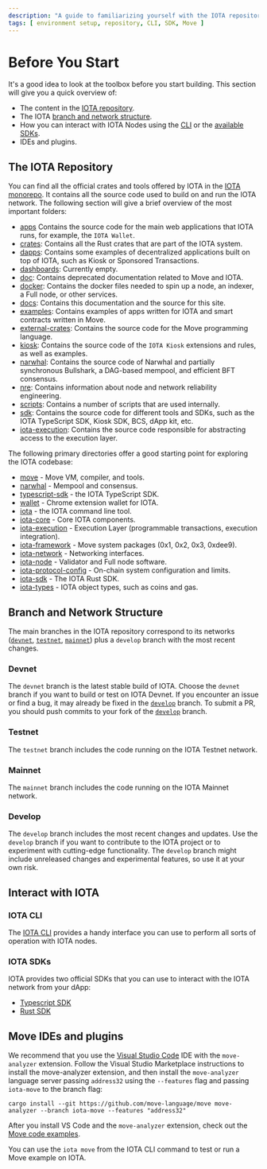 ```yaml
---
description: "A guide to familiarizing yourself with the IOTA repository, branch and network structure, SDKs, CLI, and recommended IDEs and plugins."
tags: [ environment setup, repository, CLI, SDK, Move ]
---
```


# Before You Start

It's a good idea to look at the toolbox before you start building. This section will give you a quick overview
of:

* The content in the [IOTA repository](#the-iota-repository).
* The IOTA [branch and network structure](#branch-and-network-structure).
* How you can interact with IOTA Nodes using the [CLI](#iota-cli) or the [available SDKs](#iota-sdks).
* IDEs and plugins.

## The IOTA Repository

You can find all the official crates and tools offered by IOTA in
the [IOTA monorepo](https://github.com/iotaledger/iota/).
It contains all the source code used to build on and run the IOTA network. The following section will give a brief
overview of the most important folders:

- [apps](https://github.com/iotaledger/iota/tree/develop/apps) Contains the source code for the main web applications
  that
  IOTA runs, for example, the `IOTA Wallet`.
- [crates](https://github.com/iotaledger/iota/tree/develop/crates): Contains all the Rust crates that are part of the
  IOTA
  system.
- [dapps](https://github.com/iotaledger/iota/tree/develop/dapps): Contains some examples of decentralized applications
  built on top of IOTA, such as Kiosk or Sponsored Transactions.
- [dashboards](https://github.com/iotaledger/iota/tree/develop/dashboards): Currently empty.
- [doc](https://github.com/iotaledger/iota/tree/develop/doc): Contains deprecated documentation related to Move and
  IOTA.
- [docker](https://github.com/iotaledger/iota/tree/develop/docker): Contains the docker files needed to spin up a node,
  an
  indexer, a Full node, or other services.
- [docs](https://github.com/iotaledger/iota/tree/develop/docs): Contains this documentation and the source for this
  site.
- [examples](https://github.com/iotaledger/iota/tree/develop/examples): Contains examples of apps written for IOTA and
  smart contracts written in Move.
- [external-crates](https://github.com/iotaledger/iota/tree/develop/external-crates): Contains the source code for the
  Move
  programming language.
- [kiosk](https://github.com/iotaledger/iota/tree/develop/kiosk): Contains the source code of the `IOTA Kiosk`
  extensions and rules, as well as examples.
- [narwhal](https://github.com/iotaledger/iota/tree/develop/narwhal): Contains the source code of Narwhal and partially
  synchronous Bullshark, a DAG-based mempool, and efficient BFT consensus.
- [nre](https://github.com/iotaledger/iota/tree/develop/nre): Contains information about node and network reliability
  engineering.
- [scripts](https://github.com/iotaledger/iota/tree/develop/scripts): Contains a number of scripts that are used
  internally.
- [sdk](https://github.com/iotaledger/iota/tree/develop/sdk): Contains the source code for different tools and SDKs,
  such
  as the IOTA TypeScript SDK, Kiosk SDK, BCS, dApp kit, etc.
- [iota-execution](https://github.com/iotaledger/iota/tree/develop/iota-execution): Contains the source code responsible
  for abstracting access to the execution layer.

The following primary directories offer a good starting point for exploring the IOTA codebase:

- [move](https://github.com/iotaledger/iota/tree/develop/external-crates/move) - Move VM, compiler, and tools.
- [narwhal](https://github.com/iotaledger/iota/tree/develop/narwhal) - Mempool and consensus.
- [typescript-sdk](https://github.com/iotaledger/iota/tree/develop/sdk/typescript/) - the IOTA TypeScript SDK.
- [wallet](https://github.com/iotaledger/iota/tree/develop/apps/wallet) - Chrome extension wallet for IOTA.
- [iota](https://github.com/iotaledger/iota/tree/develop/crates/iota) - the IOTA command line tool.
- [iota-core](https://github.com/iotaledger/iota/tree/develop/crates/iota-core) - Core IOTA components.
- [iota-execution](https://github.com/iotaledger/iota/tree/develop/iota-execution) - Execution Layer (programmable
  transactions, execution integration).
- [iota-framework](https://github.com/iotaledger/iota/tree/develop/crates/iota-framework) - Move system packages (0x1,
  0x2,
  0x3, 0xdee9).
- [iota-network](https://github.com/iotaledger/iota/tree/develop/crates/iota-network) - Networking interfaces.
- [iota-node](https://github.com/iotaledger/iota/tree/develop/crates/iota-node) - Validator and Full node software.
- [iota-protocol-config](https://github.com/iotaledger/iota/tree/develop/crates/iota-protocol-config) - On-chain system
  configuration and limits.
- [iota-sdk](https://github.com/iotaledger/iota/tree/develop/crates/iota-sdk) - The IOTA Rust SDK.
- [iota-types](https://github.com/iotaledger/iota/tree/develop/crates/iota-types) - IOTA object types, such as coins and
  gas.

## Branch and Network Structure

The main branches in the IOTA repository correspond to its
networks ([`devnet`](#devnet), [`testnet`](#testnet), [`mainnet`](#mainnet)) plus a `develop` branch with the most
recent changes.

### Devnet

The `devnet` branch is the latest stable build of IOTA. Choose the `devnet` branch if you want to build or test on
IOTA Devnet. If you encounter an issue or find a bug, it may already be fixed in the [`develop`](#develop) branch. To
submit a PR, you should push commits to your fork of the [`develop`](#develop) branch.

### Testnet

The `testnet` branch includes the code running on the IOTA Testnet network.

### Mainnet

The `mainnet` branch includes the code running on the IOTA Mainnet network.

### Develop

The `develop` branch includes the most recent changes and updates. Use the `develop` branch if you want to contribute to
the
IOTA project or to experiment with cutting-edge functionality. The `develop` branch might include unreleased changes and
experimental features, so use it at your own risk.

## Interact with IOTA

### IOTA CLI

The [IOTA CLI](../../references/cli.mdx) provides a handy interface you can use to perform all sorts of operation with
IOTA nodes.

### IOTA SDKs

IOTA provides two official SDKs that you can use to interact with the IOTA network from your dApp:

* [Typescript SDK](../../references/ts-sdk/typescript/index.mdx)
* [Rust SDK](../../references/rust-sdk.mdx)

## Move IDEs and plugins

We recommend that you use the [Visual Studio Code](https://code.visualstudio.com/) IDE with the `move-analyzer`
extension. Follow the Visual Studio Marketplace instructions to install the move-analyzer extension, and then install
the `move-analyzer` language server
passing `address32` using the `--features` flag and passing `iota-move` to the branch flag:

```shell
cargo install --git https://github.com/move-language/move move-analyzer --branch iota-move --features "address32"
```

After you install VS Code and the `move-analyzer` extension, check out
the [Move code examples](https://github.com/iotaledger/iota/tree/develop/examples/move).

You can use the `iota move` from the IOTA CLI command to test or run a Move example on IOTA.